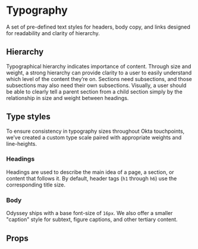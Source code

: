 
<Meta anchor />

# Typography

A set of pre-defined text styles for headers, body copy, and links designed for readability and clarity of hierarchy.

## Hierarchy

<Description>

Typographical hierarchy indicates importance of content. Through size and weight, a strong hierarchy can provide clarity to a user to easily understand which level of the content they’re on. Sections need subsections, and those subsections may also need their own subsections. Visually, a user should be able to clearly tell a parent section from a child section simply by the relationship in size and weight between headings.

</Description>

## Type styles

<Description>

To ensure consistency in typography sizes throughout Okta touchpoints, we’ve created a custom type scale paired with appropriate weights and line-heights.

</Description>

### Headings

<Description>

Headings are used to describe the main idea of a page, a section, or content that follows it. By default, header tags (`h1` through `h6`) use the corresponding title size.

</Description>

<Canvas>
  <Story id="mui-components-typography--heading-1" />
</Canvas>

<Canvas>
  <Story id="mui-components-typography--heading-2" />
</Canvas>

<Canvas>
  <Story id="mui-components-typography--heading-3" />
</Canvas>

<Canvas>
  <Story id="mui-components-typography--heading-4" />
</Canvas>

<Canvas>
  <Story id="mui-components-typography--heading-5" />
</Canvas>

<Canvas>
  <Story id="mui-components-typography--heading-6" />
</Canvas>

### Body

<Description>

Odyssey ships with a base font-size of `16px`. We also offer a smaller "caption" style for subtext, figure captions, and other tertiary content.

</Description>

<Canvas>
  <Story id="mui-components-typography--body" />
</Canvas>

<Canvas>
  <Story id="mui-components-typography--caption" />
</Canvas>

## Props

<ArgsTable />
